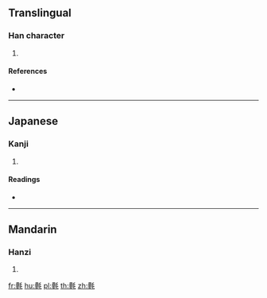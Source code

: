 ==Translingual==

===Han character===
{{Han char|rn=82|rad=毛|as=22|sn=26|four=|canj=WMHQU}}

# {{defn|Han|sort=毛22}}

====References====
* {{Han ref|kx=0597.160|dkj=17023|dj=0988.280|hdz=32008.220|uh=6C0E|ud=27662}}

----

==Japanese==

===Kanji===
{{ja-kanji|grade=|rs=毛22}}

# {{defn|lang=ja|sort=毛22}}

====Readings====
* {{ja-readings|on=[[ちょう]] (chō), [[じょう]] (jō)|kun=[[もめんのぬの]] (momennonuno)}}

----

==Mandarin==

===Hanzi===
{{cmn-hanzi|pin=[[dié]] ([[die2]])|wg=tieh<sup>2</sup>}}

# {{defn|lang=cmn|sort=毛22}}

[[fr:氎]]
[[hu:氎]]
[[pl:氎]]
[[th:氎]]
[[zh:氎]]